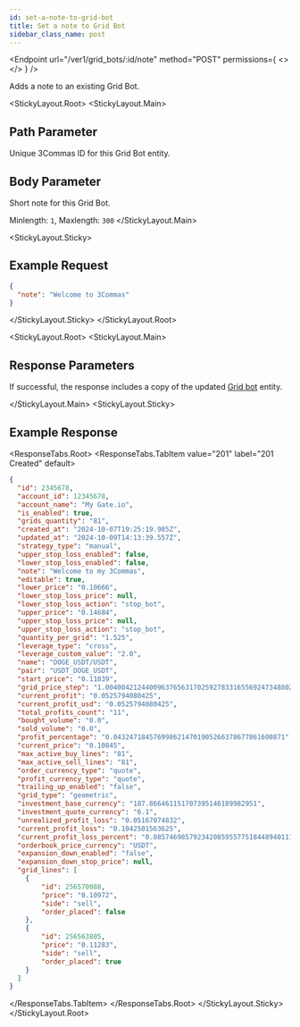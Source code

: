 ```yaml
---
id: set-a-note-to-grid-bot
title: Set a note to Grid Bot
sidebar_class_name: post
---
```



<Endpoint
  url="/ver1/grid_bots/:id/note"
  method="POST"
  permissions={
    <>
      <Permission title="Permission" description="BOTS_WRITE" />
      <Permission title="Security" description="SIGNED" />
    </>
  }
/>

Adds a note to an existing Grid Bot.

<StickyLayout.Root>
<StickyLayout.Main>

## Path Parameter
<ApiParam name='id' type='integer' id="id" required>
   Unique 3Commas ID for this Grid Bot entity.
</ApiParam>

## Body Parameter
<ApiParam name='note' type='integer' id="note" required>
   Short note for this Grid Bot.

   Minlength: `1`, Maxlength: `300`
</ApiParam>
</StickyLayout.Main>


<StickyLayout.Sticky>

## Example Request

```json title="POST /ver1/grid_bots/2345678/note"
{
  "note": "Welcome to 3Commas"
}
```
</StickyLayout.Sticky>
</StickyLayout.Root>

<StickyLayout.Root>
<StickyLayout.Main>

## Response Parameters 

If successful, the response includes a copy of the updated [Grid bot](/grid-bot/0_grid_bot_entity.mdx) entity.

</StickyLayout.Main>
<StickyLayout.Sticky>

## Example Response
<ResponseTabs.Root>
<ResponseTabs.TabItem value="201" label="201 Created" default>

```json
{
  "id": 2345678,
  "account_id": 12345678,
  "account_name": "My Gate.io",
  "is_enabled": true,
  "grids_quantity": "81",
  "created_at": "2024-10-07T19:25:19.985Z",
  "updated_at": "2024-10-09T14:13:39.557Z",
  "strategy_type": "manual",
  "upper_stop_loss_enabled": false,
  "lower_stop_loss_enabled": false,
  "note": "Welcome to my 3Commas",
  "editable": true,
  "lower_price": "0.10666",
  "lower_stop_loss_price": null,
  "lower_stop_loss_action": "stop_bot",
  "upper_price": "0.14684",
  "upper_stop_loss_price": null,
  "upper_stop_loss_action": "stop_bot",
  "quantity_per_grid": "1.525",
  "leverage_type": "cross",
  "leverage_custom_value": "2.0",
  "name": "DOGE_USDT/USDT",
  "pair": "USDT_DOGE_USDT",
  "start_price": "0.11039",
  "grid_price_step": "1.00400421244009637656317025927833165569247348802034686",
  "current_profit": "0.0525794080425",
  "current_profit_usd": "0.0525794080425",
  "total_profits_count": "11",
  "bought_volume": "0.0",
  "sold_volume": "0.0",
  "profit_percentage": "0.0432471845769986214701905266378677861600871",
  "current_price": "0.10845",
  "max_active_buy_lines": "81",
  "max_active_sell_lines": "81",
  "order_currency_type": "quote",
  "profit_currency_type": "quote",
  "trailing_up_enabled": "false",
  "grid_type": "geometric",
  "investment_base_currency": "187.866461151707395146189982951",
  "investment_quote_currency": "6.1",
  "unrealized_profit_loss": "0.05167074832",
  "current_profit_loss": "0.1042501563625",
  "current_profit_loss_percent": "0.0857469857923420859557751844894011126939894",
  "orderbook_price_currency": "USDT",
  "expansion_down_enabled": "false",
  "expansion_down_stop_price": null,
  "grid_lines": [
    {
        "id": 256570088,
        "price": "0.10972",
        "side": "sell",
        "order_placed": false
    },
    {
        "id": 256563805,
        "price": "0.11283",
        "side": "sell",
        "order_placed": true
    }
  ]
}
```
  </ResponseTabs.TabItem>
</ResponseTabs.Root>
</StickyLayout.Sticky>
</StickyLayout.Root>